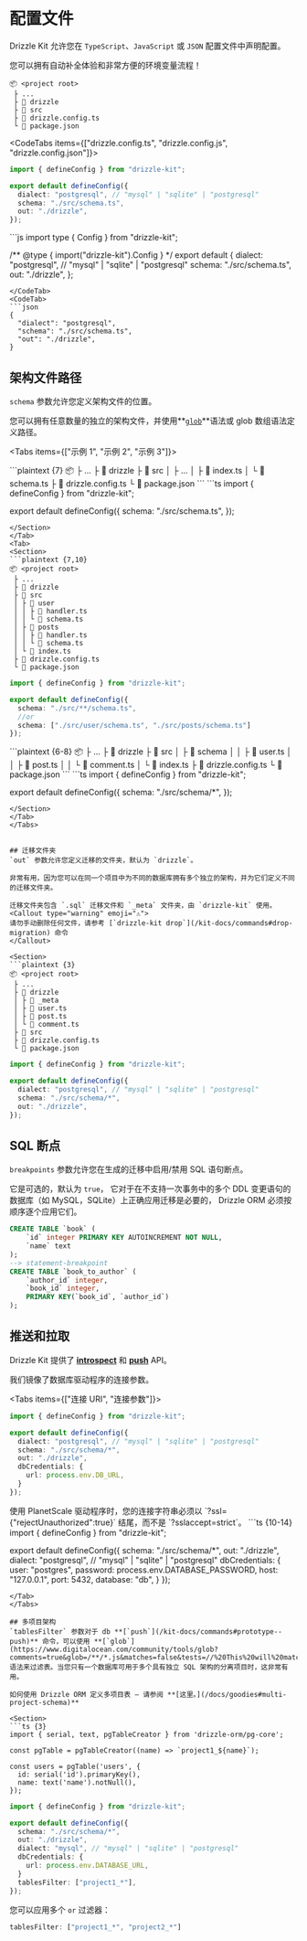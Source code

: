
# 配置文件
Drizzle Kit 允许您在 `TypeScript`、`JavaScript` 或 `JSON` 配置文件中声明配置。 

您可以拥有自动补全体验和非常方便的环境变量流程！ 

```plaintext {5}
📦 <project root>
 ├ ...
 ├ 📂 drizzle
 ├ 📂 src
 ├ 📜 drizzle.config.ts
 └ 📜 package.json
```

<CodeTabs items={["drizzle.config.ts", "drizzle.config.js", "drizzle.config.json"]}>
<CodeTab>
```ts
import { defineConfig } from "drizzle-kit";

export default defineConfig({
  dialect: "postgresql", // "mysql" | "sqlite" | "postgresql"
  schema: "./src/schema.ts",
  out: "./drizzle",
});
```
</CodeTab>
<CodeTab>
```js
import type { Config } from "drizzle-kit";

/** @type { import("drizzle-kit").Config } */
export default {
  dialect: "postgresql", // "mysql" | "sqlite" | "postgresql"
  schema: "./src/schema.ts",
  out: "./drizzle",
};
```
</CodeTab>
<CodeTab>
```json
{
  "dialect": "postgresql",
  "schema": "./src/schema.ts",
  "out": "./drizzle",
}
```
</CodeTab>
</CodeTabs>

## 架构文件路径
`schema` 参数允许您定义架构文件的位置。 

您可以拥有任意数量的独立的架构文件，并使用**[`glob`](https://www.digitalocean.com/community/tools/glob?comments=true&glob=/**/*.js&matches=false&tests=//%20This%20will%20match%20as%20it%20ends%20with%20'.js'&tests=/hello/world.js&tests=//%20This%20won't%20match!&tests=/test/some/globs)**语法或 glob 数组语法定义路径。

<Tabs items={["示例 1", "示例 2", "示例 3"]}>
<Tab>
<Section>
```plaintext {7}
📦 <project root>
 ├ ...
 ├ 📂 drizzle
 ├ 📂 src
 │ ├ ...
 │ ├ 📜 index.ts
 │ └ 📜 schema.ts 
 ├ 📜 drizzle.config.ts
 └ 📜 package.json
```
```ts
import { defineConfig } from "drizzle-kit";

export default defineConfig({
  schema: "./src/schema.ts",
});
```
</Section>
</Tab>
<Tab>
<Section>
```plaintext {7,10}
📦 <project root>
 ├ ...
 ├ 📂 drizzle
 ├ 📂 src
 │ ├ 📂 user
 │ │ ├ 📜 handler.ts 
 │ │ └ 📜 schema.ts 
 │ ├ 📂 posts
 │ │ ├ 📜 handler.ts 
 │ │ └ 📜 schema.ts 
 │ └ 📜 index.ts
 ├ 📜 drizzle.config.ts
 └ 📜 package.json
```
```ts
import { defineConfig } from "drizzle-kit";

export default defineConfig({
  schema: "./src/**/schema.ts",
  //or
  schema: ["./src/user/schema.ts", "./src/posts/schema.ts"]
});
```
</Section>
</Tab>
<Tab>
<Section>
```plaintext {6-8}
📦 <project root>
 ├ ...
 ├ 📂 drizzle
 ├ 📂 src
 │ ├ 📂 schema
 │ │ ├ 📜 user.ts 
 │ │ ├ 📜 post.ts 
 │ │ └ 📜 comment.ts 
 │ └ 📜 index.ts
 ├ 📜 drizzle.config.ts
 └ 📜 package.json
```
```ts
import { defineConfig } from "drizzle-kit";

export default defineConfig({
  schema: "./src/schema/*",
});
```
</Section>
</Tab>
</Tabs>


## 迁移文件夹
`out` 参数允许您定义迁移的文件夹，默认为 `drizzle`。 

非常有用，因为您可以在同一个项目中为不同的数据库拥有多个独立的架构，并为它们定义不同的迁移文件夹。

迁移文件夹包含 `.sql` 迁移文件和 `_meta` 文件夹，由 `drizzle-kit` 使用。
<Callout type="warning" emoji="⚠️">
请勿手动删除任何文件，请参考 [`drizzle-kit drop`](/kit-docs/commands#drop-migration) 命令
</Callout>

<Section>
```plaintext {3}
📦 <project root>
 ├ ...
 ├ 📂 drizzle
 │ ├ 📂 _meta
 │ ├ 📜 user.ts 
 │ ├ 📜 post.ts 
 │ └ 📜 comment.ts 
 ├ 📂 src
 ├ 📜 drizzle.config.ts
 └ 📜 package.json
```
```ts {5}
import { defineConfig } from "drizzle-kit";

export default defineConfig({
  dialect: "postgresql", // "mysql" | "sqlite" | "postgresql"
  schema: "./src/schema/*",
  out: "./drizzle",
});
```
</Section>

## SQL 断点
`breakpoints` 参数允许您在生成的迁移中启用/禁用 SQL 语句断点。

它是可选的，默认为 `true`， 
它对于在不支持一次事务中的多个 DDL 变更语句的数据库（如 MySQL，SQLite）上正确应用迁移是必要的，
Drizzle ORM 必须按顺序逐个应用它们。
```sql {5}
CREATE TABLE `book` (
	`id` integer PRIMARY KEY AUTOINCREMENT NOT NULL,
	`name` text
);
--> statement-breakpoint
CREATE TABLE `book_to_author` (
	`author_id` integer,
	`book_id` integer,
	PRIMARY KEY(`book_id`, `author_id`)
);
```
## 推送和拉取
Drizzle Kit 提供了 **[introspect](/kit-docs/commands#introspect--pull)** 和 **[push](/kit-docs/commands#prototype--push)** API。

我们镜像了数据库驱动程序的连接参数。

<Tabs items={["连接 URI", "连接参数"]}>
<Tab>
```ts {8}
import { defineConfig } from "drizzle-kit";

export default defineConfig({
  dialect: "postgresql", // "mysql" | "sqlite" | "postgresql"
  schema: "./src/schema/*",
  out: "./drizzle",
  dbCredentials: {
    url: process.env.DB_URL,
  }
});
```
<Callout type="info" emoji="ℹ️">
使用 PlanetScale 驱动程序时，您的连接字符串必须以 `?ssl={"rejectUnauthorized":true}` 结尾，而不是 `?sslaccept=strict`。
</Callout>

</Tab>
<Tab>
```ts {10-14}
import { defineConfig } from "drizzle-kit";

export default defineConfig({
  schema: "./src/schema/*",
  out: "./drizzle",
  dialect: "postgresql", // "mysql" | "sqlite" | "postgresql"
  dbCredentials: {
    user: "postgres",
    password: process.env.DATABASE_PASSWORD,
    host: "127.0.0.1",
    port: 5432,
    database: "db",
  }
});
```
</Tab>
</Tabs>

## 多项目架构
`tablesFilter` 参数对于 db **[`push`](/kit-docs/commands#prototype--push)** 命令，可以使用 **[`glob`](https://www.digitalocean.com/community/tools/glob?comments=true&glob=/**/*.js&matches=false&tests=//%20This%20will%20match%20as%20it%20ends%20with%20'.js'&tests=/hello/world.js&tests=//%20This%20won't%20match!&tests=/test/some/globs)** 语法来过滤表。当您只有一个数据库可用于多个具有独立 SQL 架构的分离项目时，这非常有用。 

如何使用 Drizzle ORM 定义多项目表 — 请参阅 **[这里。](/docs/goodies#multi-project-schema)**

<Section>
```ts {3}
import { serial, text, pgTableCreator } from 'drizzle-orm/pg-core';

const pgTable = pgTableCreator((name) => `project1_${name}`);

const users = pgTable('users', {
  id: serial('id').primaryKey(),
  name: text('name').notNull(),
});
```
```ts {7}
import { defineConfig } from "drizzle-kit";

export default defineConfig({
  schema: "./src/schema/*",
  out: "./drizzle",
  dialect: "mysql", // "mysql" | "sqlite" | "postgresql"
  dbCredentials: {
    url: process.env.DATABASE_URL,
  }
  tablesFilter: ["project1_*"],
});
```
</Section>

您可以应用多个 `or` 过滤器：
```ts
tablesFilter: ["project1_*", "project2_*"]
```
